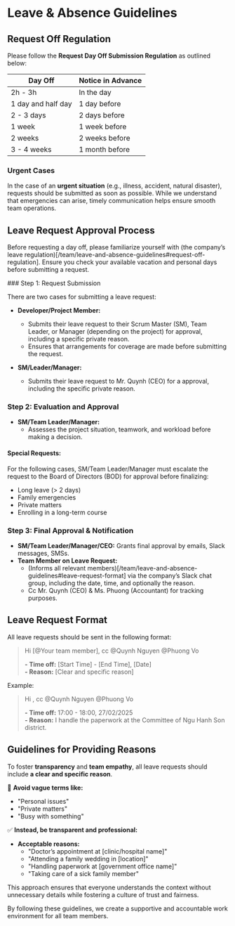 
# Leave & Absence Guidelines

## Request Off Regulation  

Please follow the **Request Day Off Submission Regulation** as outlined below:

| **Day Off**     | **Notice in Advance** |
|-----------------|----------------------|
| 2h - 3h        | In the day            |
| 1 day and half day | 1 day before    |
| 2 - 3 days     | 2 days before         |
| 1 week         | 1 week before         |
| 2 weeks        | 2 weeks before        |
| 3 - 4 weeks    | 1 month before        |

### Urgent Cases  
In the case of an **urgent situation** (e.g., illness, accident, natural disaster), requests should be submitted as soon as possible. While we understand that emergencies can arise, timely communication helps ensure smooth team operations.  

## Leave Request Approval Process  

Before requesting a day off, please familiarize yourself with (the company’s leave regulation)[/team/leave-and-absence-guidelines#request-off-regulation]. Ensure you check your available vacation and personal days before submitting a request.  

<Steps>  
### Step 1: Request Submission

There are two cases for submitting a leave request:

- **Developer/Project Member:**
  - Submits their leave request to their Scrum Master (SM), Team Leader, or Manager (depending on the project) for approval, including a specific private reason.
  - Ensures that arrangements for coverage are made before submitting the request.

- **SM/Leader/Manager:**
  - Submits their leave request to Mr. Quynh (CEO) for a approval, including the specific private reason.

### Step 2: Evaluation and Approval

- **SM/Team Leader/Manager:**
  - Assesses the project situation, teamwork, and workload before making a decision.  

#### Special Requests:
For the following cases, SM/Team Leader/Manager must escalate the request to the Board of Directors (BOD) for approval before finalizing:
- Long leave (> 2 days)
- Family emergencies
- Private matters
- Enrolling in a long-term course

### Step 3: Final Approval & Notification

- **SM/Team Leader/Manager/CEO:** Grants final approval by emails, Slack messages, SMSs.
- **Team Member on Leave Request:**
  - (Informs all relevant members)[/team/leave-and-absence-guidelines#leave-request-format] via the company’s Slack chat group, including the date, time, and optionally the reason.
  - Cc Mr. Quynh (CEO) & Ms. Phuong (Accountant) for tracking purposes.

</Steps>

## Leave Request Format  

All leave requests should be sent in the following format:

>Hi [@Your team member], cc @Quynh Nguyen @Phuong Vo  
>
>**- Time off:** [Start Time] - [End Time], [Date]  
>**- Reason:** [Clear and specific reason]


Example:

>Hi , cc @Quynh Nguyen @Phuong Vo  
>
>**- Time off:** 17:00 - 18:00, 27/02/2025  
>**- Reason:** I handle the paperwork at the Committee of Ngu Hanh Son district.

## Guidelines for Providing Reasons  

To foster **transparency** and **team empathy**, all leave requests should include **a clear and specific reason**.

🚫 **Avoid vague terms like:**
- "Personal issues"
- "Private matters"
- "Busy with something" 

✅ **Instead, be transparent and professional:**
- **Acceptable reasons:**
  - "Doctor’s appointment at [clinic/hospital name]"
  - "Attending a family wedding in [location]"
  - "Handling paperwork at [government office name]"
  - "Taking care of a sick family member"

This approach ensures that everyone understands the context without unnecessary details while fostering a culture of trust and fairness.  

By following these guidelines, we create a supportive and accountable work environment for all team members.
